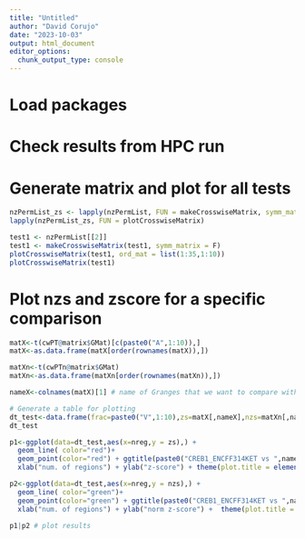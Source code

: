 ```yaml
---
title: "Untitled"
author: "David Corujo"
date: "2023-10-03"
output: html_document
editor_options:
  chunk_output_type: console
---
```


# Load packages

# Check results from HPC run

# Generate matrix and plot for all tests

```r
nzPermList_zs <- lapply(nzPermList, FUN = makeCrosswiseMatrix, symm_matrix = F, zs.type = "z_score")
lapply(nzPermList_zs, FUN = plotCrosswiseMatrix)

test1 <- nzPermList[[2]]
test1 <- makeCrosswiseMatrix(test1, symm_matrix = F)
plotCrosswiseMatrix(test1, ord_mat = list(1:35,1:10))
plotCrosswiseMatrix(test1)
```

# Plot nzs and zscore for a specific comparison

```r
matX<-t(cwPT@matrix$GMat)[c(paste0("A",1:10)),]
matX<-as.data.frame(matX[order(rownames(matX)),])

matXn<-t(cwPTn@matrix$GMat)
matXn<-as.data.frame(matXn[order(rownames(matXn)),])

nameX<-colnames(matX)[1] # name of Granges that we want to compare with 

# Generate a table for plotting
dt_test<-data.frame(frac=paste0("V",1:10),zs=matX[,nameX],nzs=matXn[,nameX],nreg=vecLength)
dt_test

p1<-ggplot(data=dt_test,aes(x=nreg,y = zs),) +
  geom_line( color="red")+
  geom_point(color="red") + ggtitle(paste0("CREB1_ENCFF314KET vs ",nameX) )+
  xlab("num. of regions") + ylab("z-score") + theme(plot.title = element_text(size=8))

p2<-ggplot(data=dt_test,aes(x=nreg,y = nzs),) +
  geom_line( color="green")+
  geom_point(color="green") + ggtitle(paste0("CREB1_ENCFF314KET vs ",nameX) )+
  xlab("num. of regions") + ylab("norm z-score") +  theme(plot.title = element_text(size=8)) + ylim(0,20)

p1|p2 # plot results
```

